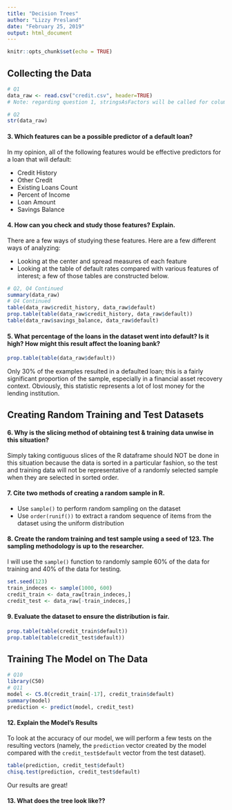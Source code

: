 ```yaml
---
title: "Decision Trees"
author: "Lizzy Presland"
date: "February 25, 2019"
output: html_document
---
```


```r
knitr::opts_chunk$set(echo = TRUE)
```

## Collecting the Data

```r
# Q1
data_raw <- read.csv("credit.csv", header=TRUE)
# Note: regarding question 1, stringsAsFactors will be called for columns as needed, not at time of import

# Q2
str(data_raw)
```

#### **3. Which features can be a possible predictor of a default loan?**

In my opinion, all of the following features would be effective predictors for a loan that will default:

* Credit History
* Other Credit
* Existing Loans Count
* Percent of Income
* Loan Amount
* Savings Balance

#### **4. How can you check and study those features? Explain.**

There are a few ways of studying these features. Here are a few different ways of analyzing:

* Looking at the center and spread measures of each feature
* Looking at the table of default rates compared with various features of interest; a few of those tables are constructed below.

```r
# Q2, Q4 Continued
summary(data_raw)
# Q4 Continued
table(data_raw$credit_history, data_raw$default)
prop.table(table(data_raw$credit_history, data_raw$default))
table(data_raw$savings_balance, data_raw$default)
```

#### **5. What percentage of the loans in the dataset went into default? Is it high? How might this result affect the loaning bank?**

```r
prop.table(table(data_raw$default))
```

Only 30% of the examples resulted in a defaulted loan; this is a fairly significant proportion of the sample, especially in a financial asset recovery context. Obviously, this statistic represents a lot of lost money for the lending institution.

## Creating Random Training and Test Datasets

#### **6. Why is the slicing method of obtaining test & training data unwise in this situation?**

Simply taking contiguous slices of the R dataframe should NOT be done in this situation because the data is sorted in a particular fashion, so the test and training data will not be representative of a randomly selected sample when they are selected in sorted order.

#### **7. Cite two methods of creating a random sample in R.**

* Use `sample()` to perform random sampling on the dataset
* Use `order(runif())` to extract a random sequence of items from the dataset using the uniform distribution

#### **8. Create the random training and test sample using a seed of 123. The sampling methodology is up to the researcher.**

I will use the `sample()` function to randomly sample 60% of the data for training and 40% of the data for testing.

```r
set.seed(123)
train_indeces <- sample(1000, 600)
credit_train <- data_raw[train_indeces,]
credit_test <- data_raw[-train_indeces,]
```

#### **9. Evaluate the dataset to ensure the distribution is fair.**

```r
prop.table(table(credit_train$default))
prop.table(table(credit_test$default))
```

## Training The Model on The Data

```r
# Q10
library(C50)
# Q11
model <- C5.0(credit_train[-17], credit_train$default)
summary(model)
prediction <- predict(model, credit_test)
```

#### **12. Explain the Model's Results**

To look at the accuracy of our model, we will perform a few tests on the resulting vectors (namely, the `prediction` vector created by the model compared with the `credit_test$default` vector from the test dataset).

```r
table(prediction, credit_test$default)
chisq.test(prediction, credit_test$default)
```

Our results are great!

#### **13. What does the tree look like??**

